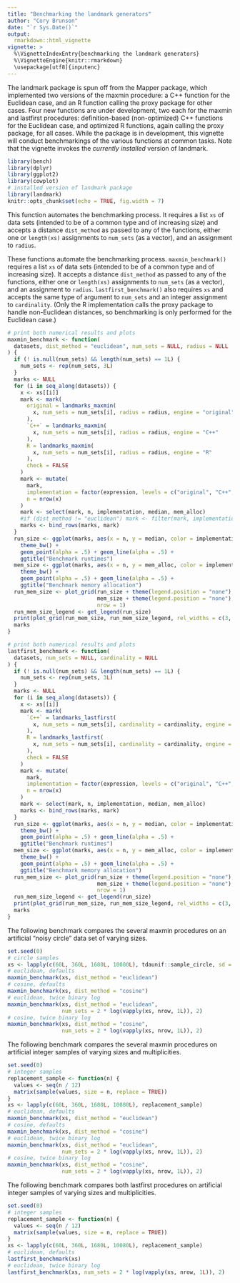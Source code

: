 ```yaml
---
title: "Benchmarking the landmark generators"
author: "Cory Brunson"
date: "`r Sys.Date()`"
output:
  rmarkdown::html_vignette
vignette: >
  %\VignetteIndexEntry{benchmarking the landmark generators}
  %\VignetteEngine{knitr::rmarkdown}
  \usepackage[utf8]{inputenc}
---
```


The landmark package is spun off from the Mapper package, which implemented two versions of the maxmin procedure: a C++ function for the Euclidean case, and an R function calling the proxy package for other cases. Four new functions are under development, two each for the maxmin and lastfirst procedures: definition-based (non-optimized) C++ functions for the Euclidean case, and optimized R functions, again calling the proxy package, for all cases. While the package is in development, this vignette will conduct benchmarkings of the various functions at common tasks. Note that the vignette invokes the _currently installed_ version of landmark.

```r
library(bench)
library(dplyr)
library(ggplot2)
library(cowplot)
# installed version of landmark package
library(landmark)
knitr::opts_chunk$set(echo = TRUE, fig.width = 7)
```

This function automates the benchmarking process. It requires a list `xs` of data sets (intended to be of a common type and of increasing size) and accepts a distance `dist_method` as passed to any of the functions, either one or `length(xs)` assignments to `num_sets` (as a vector), and an assignment to `radius`.

These functions automate the benchmarking process.
`maxmin_benchmark()` requires a list `xs` of data sets (intended to be of a common type and of increasing size). It accepts a distance `dist_method` as passed to any of the functions, either one or `length(xs)` assignments to `num_sets` (as a vector), and an assignment to `radius`.
`lastfirst_benchmark()` also requires `xs` and accepts the same type of argument to `num_sets` and an integer assignment to `cardinality`. (Only the R implementation calls the proxy package to handle non-Euclidean distances, so benchmarking is only performed for the Euclidean case.)

```r
# print both numerical results and plots
maxmin_benchmark <- function(
  datasets, dist_method = "euclidean", num_sets = NULL, radius = NULL
) {
  if (! is.null(num_sets) && length(num_sets) == 1L) {
    num_sets <- rep(num_sets, 3L)
  }
  marks <- NULL
  for (i in seq_along(datasets)) {
    x <- xs[[i]]
    mark <- mark(
      original = landmarks_maxmin(
        x, num_sets = num_sets[i], radius = radius, engine = "original"
      ),
      `C++` = landmarks_maxmin(
        x, num_sets = num_sets[i], radius = radius, engine = "C++"
      ),
      R = landmarks_maxmin(
        x, num_sets = num_sets[i], radius = radius, engine = "R"
      ),
      check = FALSE
    )
    mark <- mutate(
      mark,
      implementation = factor(expression, levels = c("original", "C++", "R")),
      n = nrow(x)
    )
    mark <- select(mark, n, implementation, median, mem_alloc)
    #if (dist_method != "euclidean") mark <- filter(mark, implementation != "C++")
    marks <- bind_rows(marks, mark)
  }
  run_size <- ggplot(marks, aes(x = n, y = median, color = implementation)) +
    theme_bw() +
    geom_point(alpha = .5) + geom_line(alpha = .5) +
    ggtitle("Benchmark runtimes")
  mem_size <- ggplot(marks, aes(x = n, y = mem_alloc, color = implementation)) +
    theme_bw() +
    geom_point(alpha = .5) + geom_line(alpha = .5) +
    ggtitle("Benchmark memory allocation")
  run_mem_size <- plot_grid(run_size + theme(legend.position = "none"),
                            mem_size + theme(legend.position = "none"),
                            nrow = 1)
  run_mem_size_legend <- get_legend(run_size)
  print(plot_grid(run_mem_size, run_mem_size_legend, rel_widths = c(3, .75)))
  marks
}
```

```r
# print both numerical results and plots
lastfirst_benchmark <- function(
  datasets, num_sets = NULL, cardinality = NULL
) {
  if (! is.null(num_sets) && length(num_sets) == 1L) {
    num_sets <- rep(num_sets, 3L)
  }
  marks <- NULL
  for (i in seq_along(datasets)) {
    x <- xs[[i]]
    mark <- mark(
      `C++` = landmarks_lastfirst(
        x, num_sets = num_sets[i], cardinality = cardinality, engine = "C++"
      ),
      R = landmarks_lastfirst(
        x, num_sets = num_sets[i], cardinality = cardinality, engine = "R"
      ),
      check = FALSE
    )
    mark <- mutate(
      mark,
      implementation = factor(expression, levels = c("original", "C++", "R")),
      n = nrow(x)
    )
    mark <- select(mark, n, implementation, median, mem_alloc)
    marks <- bind_rows(marks, mark)
  }
  run_size <- ggplot(marks, aes(x = n, y = median, color = implementation)) +
    theme_bw() +
    geom_point(alpha = .5) + geom_line(alpha = .5) +
    ggtitle("Benchmark runtimes")
  mem_size <- ggplot(marks, aes(x = n, y = mem_alloc, color = implementation)) +
    theme_bw() +
    geom_point(alpha = .5) + geom_line(alpha = .5) +
    ggtitle("Benchmark memory allocation")
  run_mem_size <- plot_grid(run_size + theme(legend.position = "none"),
                            mem_size + theme(legend.position = "none"),
                            nrow = 1)
  run_mem_size_legend <- get_legend(run_size)
  print(plot_grid(run_mem_size, run_mem_size_legend, rel_widths = c(3, .75)))
  marks
}
```

The following benchmark compares the several maxmin procedures on an artificial "noisy circle" data set of varying sizes.

```r
set.seed(0)
# circle samples
xs <- lapply(c(60L, 360L, 1680L, 10080L), tdaunif::sample_circle, sd = .5)
# euclidean, defaults
maxmin_benchmark(xs, dist_method = "euclidean")
# cosine, defaults
maxmin_benchmark(xs, dist_method = "cosine")
# euclidean, twice binary log
maxmin_benchmark(xs, dist_method = "euclidean",
                 num_sets = 2 * log(vapply(xs, nrow, 1L)), 2)
# cosine, twice binary log
maxmin_benchmark(xs, dist_method = "cosine",
                 num_sets = 2 * log(vapply(xs, nrow, 1L)), 2)
```

The following benchmark compares the several maxmin procedures on artificial integer samples of varying sizes and multiplicities.

```r
set.seed(0)
# integer samples
replacement_sample <- function(n) {
  values <- seq(n / 12)
  matrix(sample(values, size = n, replace = TRUE))
}
xs <- lapply(c(60L, 360L, 1680L, 10080L), replacement_sample)
# euclidean, defaults
maxmin_benchmark(xs, dist_method = "euclidean")
# cosine, defaults
maxmin_benchmark(xs, dist_method = "cosine")
# euclidean, twice binary log
maxmin_benchmark(xs, dist_method = "euclidean",
                 num_sets = 2 * log(vapply(xs, nrow, 1L)), 2)
# cosine, twice binary log
maxmin_benchmark(xs, dist_method = "cosine",
                 num_sets = 2 * log(vapply(xs, nrow, 1L)), 2)
```

The following benchmark compares both lastfirst procedures on artificial integer samples of varying sizes and multiplicities.

```r
set.seed(0)
# integer samples
replacement_sample <- function(n) {
  values <- seq(n / 12)
  matrix(sample(values, size = n, replace = TRUE))
}
xs <- lapply(c(60L, 360L, 1680L, 10080L), replacement_sample)
# euclidean, defaults
lastfirst_benchmark(xs)
# euclidean, twice binary log
lastfirst_benchmark(xs, num_sets = 2 * log(vapply(xs, nrow, 1L)), 2)
```
